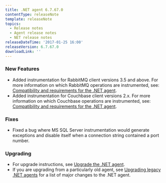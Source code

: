 ```yaml
---
title: .NET agent 6.7.67.0
contentType: releaseNote
template: releaseNote
topics:
  - Release notes
  - Agent release notes
  - NET release notes
releaseDateTime: '2017-01-25 16:00'
releaseVersion: 6.7.67.0
downloadLink: ''
---
```


### New Features

* Added instrumentation for RabbitMQ client versions 3.5 and above. For more information on which RabbitMQ operations are instrumented, see: [Compatibility and requirements for the .NET agent](https://docs.newrelic.com/docs/agents/net-agent/getting-started/compatibility-requirements-net-agent).
* Added instrumentation for Couchbase client versions 2.x. For more information on which Couchbase operations are instrumented, see: [Compatibility and requirements for the .NET agent](https://docs.newrelic.com/docs/agents/net-agent/getting-started/compatibility-requirements-net-agent).

### Fixes

* Fixed a bug where MS SQL Server instrumentation would generate exceptions and disable itself when a connection string contained a port number.

### Upgrading

* For upgrade instructions, see [Upgrade the .NET agent](/docs/agents/net-agent/installation-configuration/upgrade-net-agent#updating_net).
* If you are upgrading from a particularly old agent, see [Upgrading legacy .NET agents](/docs/agents/net-agent/troubleshooting/upgrading-legacy-net-agents) for a list of major changes to the .NET agent.
